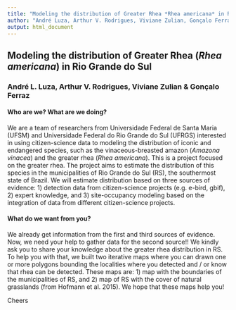 ```yaml
---
title: "Modeling the distribution of Greater Rhea *Rhea americana* in Rio Grande do Sul"
author: "André Luza, Arthur V. Rodrigues, Viviane Zulian, Gonçalo Ferraz"
output: html_document
---
```


## Modeling the distribution of Greater Rhea (*Rhea americana*) in Rio Grande do Sul
### André L. Luza, Arthur V. Rodrigues, Viviane Zulian & Gonçalo Ferraz

#### Who are we? What are we doing?

We are a team of researchers from Universidade Federal de Santa Maria (UFSM) and Universidade Federal do Rio Grande do Sul (UFRGS) interested in using citizen-science data to modeling the distribution of iconic and endangered species, such as the vinaceous-breasted amazon (*Amazona vinacea*) and the greater rhea (*Rhea americana*). This is a project focused on the greater rhea. 
The project aims to estimate the distribution of this species in the municipalities of Rio Grande do Sul (RS), the southermost state of Brazil. We will estimate distribution based on three sources of evidence: 1) detection data from citizen-science projects (e.g. e-bird, gbif), 2) expert knowledge, and 3) site-occupancy modeling based on the integration of data from different citizen-science projects.

#### What do we want from you?

We already get information from the first and third sources of evidence. Now, we need your help to gather data for the second source!! We kindly ask you to share your knowledge about the greater rhea distribution in RS. To help you with that, we built two iterative maps where you can drawn one or more polygons bounding the localities where you detected and / or know that rhea can be detected. These maps are: 1) map with the boundaries of the municipalities of RS, and 2) map of RS with the cover of natural grasslands (from Hofmann et al. 2015). We hope that these maps help you!

Cheers